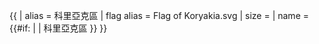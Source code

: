 {{ {{{1<noinclude>|country showdata</noinclude>}}}
| alias = 科里亞克區
| flag alias = Flag of Koryakia.svg
| size = {{{size|}}}
| name = {{#if: {{{name|}}} | {{{name|}}} | 科里亞克區 }}
}}<noinclude>
</noinclude>